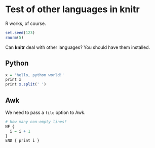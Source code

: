 # Test of other languages in knitr

R works, of course.

``` r
set.seed(123)
rnorm(5)
```

Can **knitr** deal with other languages? You should have them installed.

## Python

``` r
x = 'hello, python world!'
print x
print x.split(' ')
```

## Awk

We need to pass a `file` option to Awk.

``` r
# how many non-empty lines?
NF {
  i = i + 1
}
END { print i }
```
